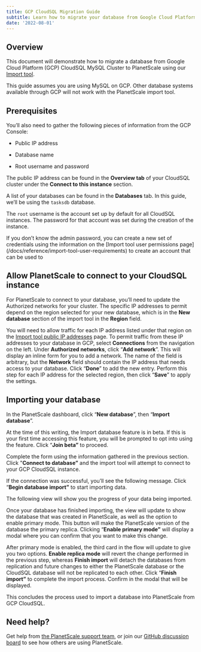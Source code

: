 ```yaml
---
title: GCP CloudSQL Migration Guide
subtitle: Learn how to migrate your database from Google Cloud Platform (GCP) CloudSQL MySQL Cluster into PlanetScale using our Import tool.
date: '2022-08-01'
---
```



## Overview

This document will demonstrate how to migrate a database from Google Cloud Platform (GCP) CloudSQL MySQL Cluster to PlanetScale using our [Import tool](/docs/concepts/database-imports).

<InfoBlock type='note'>
  This guide assumes you are using MySQL on GCP. Other database systems available through GCP will not work with the
  PlanetScale import tool.
</InfoBlock>

## Prerequisites

You’ll also need to gather the following pieces of information from the GCP Console:

- Public IP address

- Database name

- Root username and password

The public IP address can be found in the **Overview tab** of your CloudSQL cluster under the **Connect to this instance** section.

<ImageBlock alt='The GCP CloudSQL console with the IP address highlighted.' src={img0} />

A list of your databases can be found in the **Databases** tab. In this guide, we’ll be using the `tasksdb` database.

<ImageBlock alt='The Databases list in the GCP console.' src={img1} />

The `root` username is the account set up by default for all CloudSQL instances. The password for that account was set during the creation of the instance.

<InfoBlock type='note'>
  If you don’t know the admin password, you can create a new set of credentials using the information on the [Import
  tool user permissions page](/docs/reference/import-tool-user-requirements) to create an account that can be used to
</InfoBlock>

## Allow PlanetScale to connect to your CloudSQL instance

For PlanetScale to connect to your database, you’ll need to update the Authorized networks for your cluster. The specific IP addresses to permit depend on the region selected for your new database, which is in the **New database** section of the import tool in the **Region** field.

<ImageBlock alt='The New database section of the Import database tool.' src={img2} />

You will need to allow traffic for each IP address listed under that region on the [Import tool public IP addresses](/docs/reference/import-tool-migration-addresses) page. To permit traffic from these IP addresses to your database in GCP, select **Connections** from the navigation on the left. Under **Authorized networks**, click “**Add network**”. This will display an inline form for you to add a network. The name of the field is arbitrary, but the **Network** field should contain the IP address that needs access to your database. Click “**Done**” to add the new entry. Perform this step for each IP address for the selected region, then click “**Save**” to apply the settings.

<ImageBlock alt='The form to add a new authorized network in the GCP console.' src={img3} />

## Importing your database

In the PlanetScale dashboard, click “**New database**”, then “**Import database**”.

<ImageBlock alt='The default view of all databases in the PlanetScale organization.' src={img4} />

At the time of this writing, the Import database feature is in beta. If this is your first time accessing this feature, you will be prompted to opt into using the feature. Click “**Join beta”** to proceed.

<ImageBlock alt='The Join beta view.' src={img5} />

Complete the form using the information gathered in the previous section. Click "**Connect to database”** and the import tool will attempt to connect to your GCP CloudSQL instance.

<ImageBlock alt='The Import database form.' src={img6} />

If the connection was successful, you’ll see the following message. Click “**Begin database import”** to start importing data.

<ImageBlock
  alt='The note that is displayed when the PlanetScale import tool can connect to the external database.'
  src={img7}
/>

The following view will show you the progress of your data being imported.

<ImageBlock alt='The Database import view during the initial import process.' src={img8} />

Once your database has finished importing, the view will update to show the database that was created in PlanetScale, as well as the option to enable primary mode. This button will make the PlanetScale version of the database the primary replica. Clicking “**Enable primary mode”** will display a modal where you can confirm that you want to make this change.

<ImageBlock alt='The Database import view once the initial import has been completed.' src={img9} />

After primary mode is enabled, the third card in the flow will update to give you two options. **Enable replica mode** will revert the change performed in the previous step, whereas **Finish import** will detach the databases from replication and future changes to either the PlanetScale database or the CloudSQL database will not be replicated to each other. Click “**Finish import”** to complete the import process. Confirm in the modal that will be displayed.

<ImageBlock
  alt='The Database import view after the PlanetScale database has been flagged as the primary database.'
  src={img10}
/>

This concludes the process used to import a database into PlanetScale from GCP CloudSQL.

## Need help?

Get help from [the PlanetScale support team](https://support.planetscale.com), or join our [GitHub discussion board](https://github.com/planetscale/discussion/discussions) to see how others are using PlanetScale.
